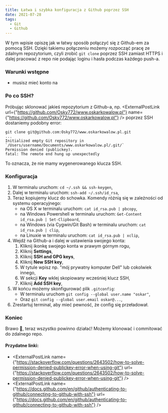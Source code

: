 ```yaml
---
title: Łatwa i szybka konfiguracja z Github poprzez SSH
date: 2021-07-28
tags:
  - Git
  - Github
---
```



W tym wpisie opiszę jak w łatwy sposób połączyć się z Github-em za pomocą SSH.
Dzięki takiemu połączeniu możemy rozpocząć pracę ze zdalnym repozytorium, czyli zrobić `git clone` poprzez SSH zamiast HTTPS i dalej pracować z repo nie podając loginu i hasła podczas każdego push-a.

### Warunki wstępne

- musisz mieć konto na 
 <ExternalPostLink name="Github" url="https://github.com" />

### Po co SSH?

Próbując sklonować jakieś repozytorium z Github-a, np. <ExternalPostLink url={"https://github.com/Osky772/www.oskarkowalow.pl"} name={"https://github.com/Osky772/www.oskarkowalow.pl"} /> poprzez SSH dostaniemy podobny error:

```shell
git clone git@github.com:Osky772/www.oskarkowalow.pl.git
...
Initialized empty Git repository in `/Users/username/Documents/www.oskarkowalow.pl/.git/`
Permission denied (publickey).
fatal: The remote end hung up unexpectedly
```

To oznacza, że nie mamy wygenerowanego klucza SSH.

### Konfiguracja

1. W terminalu uruchom: `cd ~/.ssh && ssh-keygen`,
2. Dalej w terminalu uruchom: `ssh-add ~/.ssh/id_rsa`,
3. Teraz kopiujemy klucz do schowka. Komendy różnią się w zależności od systemu operacyjnego:
    - na OS X w terminalu uruchom: `cat id_rsa.pub | pbcopy`,
    - na Windows Powershell w terminalu uruchom: `Get-Content id_rsa.pub | Set-Clipboard`,
    - na Windows (via Cygwin/Git Bash) w terminalu uruchom: `cat id_rsa.pub | clip`,
    - na Linuxie w terminalu uruchom: `cat id_rsa.pub | xclip`,
4. Wejdź na Github-a i dalej w ustawienia swojego konta:
    1. Kliknij ikonkę swojego konta w prawym górnym rogu,
    2. Kliknij **Settings**,
    3. Kliknij **SSH and GPG keys**,
    4. Kliknij **New SSH key**,
    5. W tytule wpisz np. "mój prywatny komputer Dell" lub cokolwiek innego,
    6. W sekcji **Key** wklej skopiowany wcześniej klucz SSH,
    7. Kliknij **Add SSH key**,
5. W końcu możemy skonfigurować plik `.gitconfig`:
    - W terminalu uruchom `git config --global user.name "oskar"`,
    - Oraz `git config --global user.email oskar@...`,
6. Zrestartuj terminal, aby mieć pewność, że config się przeładował.

### Koniec

Brawo 👏, teraz wszystko powinno działać! Możemy klonować i commitować do zdalnego repo.

#### Przydatne linki:
- <ExternalPostLink name={"https://stackoverflow.com/questions/2643502/how-to-solve-permission-denied-publickey-error-when-using-git"} url={"https://stackoverflow.com/questions/2643502/how-to-solve-permission-denied-publickey-error-when-using-git"} /> 
- <ExternalPostLink name={"https://docs.github.com/en/github/authenticating-to-github/connecting-to-github-with-ssh"} url={"https://docs.github.com/en/github/authenticating-to-github/connecting-to-github-with-ssh"} />


